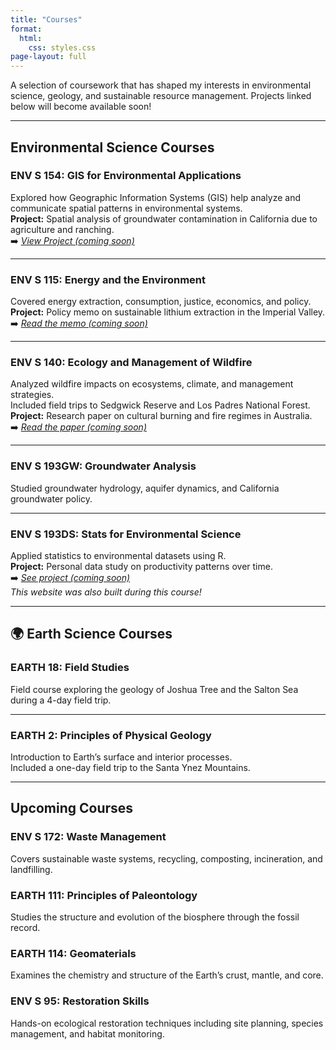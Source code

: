 ```yaml
---
title: "Courses"
format: 
  html:
    css: styles.css
page-layout: full
---
```


A selection of coursework that has shaped my interests in environmental science, geology, and sustainable resource management. Projects linked below will become available soon!

------------------------------------------------------------------------

## Environmental Science Courses

### ENV S 154: GIS for Environmental Applications

Explored how Geographic Information Systems (GIS) help analyze and communicate spatial patterns in environmental systems.\
**Project:** Spatial analysis of groundwater contamination in California due to agriculture and ranching.\
➡️ [*View Project (coming soon)*](projects/gis-groundwater.qmd)

------------------------------------------------------------------------

### ENV S 115: Energy and the Environment

Covered energy extraction, consumption, justice, economics, and policy.\
**Project:** Policy memo on sustainable lithium extraction in the Imperial Valley.\
➡️ [*Read the memo (coming soon)*](projects/lithium-policy.qmd)

------------------------------------------------------------------------

### ENV S 140: Ecology and Management of Wildfire

Analyzed wildfire impacts on ecosystems, climate, and management strategies.\
Included field trips to Sedgwick Reserve and Los Padres National Forest.\
**Project:** Research paper on cultural burning and fire regimes in Australia.\
➡️ [*Read the paper (coming soon)*](projects/wildfire-australia.qmd)

------------------------------------------------------------------------

### ENV S 193GW: Groundwater Analysis

Studied groundwater hydrology, aquifer dynamics, and California groundwater policy.

------------------------------------------------------------------------

### ENV S 193DS: Stats for Environmental Science

Applied statistics to environmental datasets using R.\
**Project:** Personal data study on productivity patterns over time.\
➡️ [*See project (coming soon)*](projects/productivity-stats.qmd)\
*This website was also built during this course!*

------------------------------------------------------------------------

## 🌍 Earth Science Courses

### EARTH 18: Field Studies

Field course exploring the geology of Joshua Tree and the Salton Sea during a 4-day field trip.

------------------------------------------------------------------------

### EARTH 2: Principles of Physical Geology

Introduction to Earth's surface and interior processes.\
Included a one-day field trip to the Santa Ynez Mountains.

------------------------------------------------------------------------

## Upcoming Courses

### ENV S 172: Waste Management

Covers sustainable waste systems, recycling, composting, incineration, and landfilling.

### EARTH 111: Principles of Paleontology

Studies the structure and evolution of the biosphere through the fossil record.

### EARTH 114: Geomaterials

Examines the chemistry and structure of the Earth’s crust, mantle, and core.

### ENV S 95: Restoration Skills

Hands-on ecological restoration techniques including site planning, species management, and habitat monitoring.
